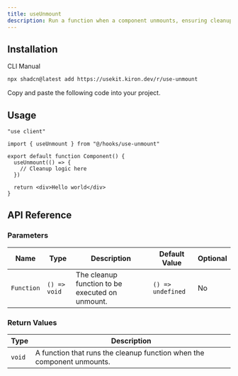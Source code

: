 ```yaml
---
title: useUnmount
description: Run a function when a component unmounts, ensuring cleanups or final actions are handled effectively.
---
```


## Installation

<Tabs defaultValue="cli">

<TabsList>
  <TabsTrigger value="cli">CLI</TabsTrigger>
  <TabsTrigger value="manual">Manual</TabsTrigger>
</TabsList>

<TabsContent value="cli">

```bash
npx shadcn@latest add https://usekit.kiron.dev/r/use-unmount
```

</TabsContent>

<TabsContent value="manual">

<Steps>

<Step>Copy and paste the following code into your project.</Step>

<ComponentSource name="use-unmount" />

</Steps>

</TabsContent>

</Tabs>

## Usage

```tsx {3, 6-8}
"use client"

import { useUnmount } from "@/hooks/use-unmount"

export default function Component() {
  useUnmount(() => {
    // Cleanup logic here
  })

  return <div>Hello world</div>
}
```

## API Reference

### Parameters

| Name       | Type         | Description                                     | Default Value     | Optional |
| ---------- | ------------ | ----------------------------------------------- | ----------------- | -------- |
| `Function` | `() => void` | The cleanup function to be executed on unmount. | `() => undefined` | No       |

### Return Values

| Type   | Description                                                            |
| ------ | ---------------------------------------------------------------------- |
| `void` | A function that runs the cleanup function when the component unmounts. |
